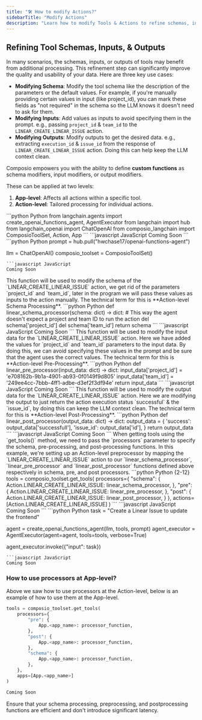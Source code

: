 ```yaml
---
title: "🛠️ How to modify Actions?"
sidebarTitle: "Modify Actions"
description: "Learn how to modify Tools & Actions to refine schemas, inputs, and outputs for optimal results."
---
```



## Refining Tool Schemas, Inputs, & Outputs

In many scenarios, the schemas, inputs, or outputs of tools may benefit from additional processing. This refinement step can significantly improve the quality and usability of your data. Here are three key use cases:

- **Modifying Schema**: Modify the tool schema like the description of the parameters or the default values. For example, if you're manually providing certain values in input (like project_id), you can mark these fields as "not required" in the schema so the LLM knows it doesn't need to ask for them.
- **Modifying Inputs**: Add values as inputs to avoid specifying them in the prompt. e.g., passing `project_id` & `team_id` to the `LINEAR_CREATE_LINEAR_ISSUE` action.
- **Modifying Outputs**: Modify outputs to get the desired data. e.g., extracting `execution_id` & `issue_id` from the response of `LINEAR_CREATE_LINEAR_ISSUE` action. Doing this can help keep the LLM context clean.

Composio empowers you with the ability to define **custom functions** as schema modifiers, input modifiers, or output modifiers.

These can be applied at two levels:

1. **App-level**: Affects all actions within a specific tool.
2. **Action-level**: Tailored processing for individual actions.


<Steps>
<Step title="Import required libraries">
<CodeGroup>
```python Python
from langchain.agents import create_openai_functions_agent, AgentExecutor
from langchain import hub
from langchain_openai import ChatOpenAI
from composio_langchain import ComposioToolSet, Action, App
```
```javascript JavaScript
Coming Soon
```
</CodeGroup>
</Step>
<Step title="Import Prompt template & Initialize ChatOpenAI & composio toolset client">
<CodeGroup>
```python Python
prompt = hub.pull("hwchase17/openai-functions-agent")

llm = ChatOpenAI()
composio_toolset = ComposioToolSet()
```
```javascript JavaScript
Coming Soon
```
</CodeGroup>
</Step>
<Step title="Define a Custom Function to Modify Schema">
This function will be used to modify the schema of the `LINEAR_CREATE_LINEAR_ISSUE` action, we get rid of the parameters `project_id` and `team_id`, later in the program we will pass these values as inputs to the action manually. The technical term for this is **Action-level Schema Processing**.
<CodeGroup>
```python Python
def linear_schema_processor(schema: dict) -> dict:
    # This way the agent doesn't expect a project and team ID to run the action
    del schema['project_id']
    del schema['team_id']
    return schema
```
```javascript JavaScript
Coming Soon
```
</CodeGroup>
</Step><Step title="Define a Custom Function to Modify Input">
This function will be used to modify the input data for the `LINEAR_CREATE_LINEAR_ISSUE` action. Here we have added the values for `project_id` and `team_id` parameters to the input data. By doing this, we can avoid specifying these values in the prompt and be sure that the agent uses the correct values. The technical term for this is **Action-level Pre-Processing**.
<CodeGroup>
```python Python
def linear_pre_processor(input_data: dict) -> dict:
    input_data['project_id'] = 'e708162b-9b1a-4901-ab93-0f0149f9d805'  
    input_data['team_id'] = '249ee4cc-7bbb-4ff1-adbe-d3ef2f3df94e'
    return input_data
```
```javascript JavaScript
Coming Soon
```
</CodeGroup>
</Step>
<Step title="Define a Custom Function to Modify Output">
This function will be used to modify the output data for the `LINEAR_CREATE_LINEAR_ISSUE` action. Here we are modifying the output to just return the action execution status `successful` & the `issue_id`, by doing this can keep the LLM context clean. The technical term for this is **Action-level Post-Processing**.
<CodeGroup>
```python Python
def linear_post_processor(output_data: dict) -> dict:
    output_data = {
        'success': output_data['successfull'],
        'issue_id': output_data['id'],
    }
    return output_data
```
```javascript JavaScript
Coming Soon
```
</CodeGroup>
</Step>
<Step title="Get Linear Action from Composio">
When getting tools using the `get_tools()` method, we need to pass the `processors` parameter to specify the schema, pre-processing, and post-processing functions. In this example, we're setting up an Action-level preprocessor by mapping the `LINEAR_CREATE_LINEAR_ISSUE` action to our `linear_schema_processor`, `linear_pre_processor` and `linear_post_processor` functions defined above respectively in schema, pre, and post processors.

<CodeGroup>
```python Python {2-12}
tools = composio_toolset.get_tools(
    processors={
        "schema": {
            Action.LINEAR_CREATE_LINEAR_ISSUE: linear_schema_processor,
        },
        "pre": {
            Action.LINEAR_CREATE_LINEAR_ISSUE: linear_pre_processor,
        },
        "post": {
            Action.LINEAR_CREATE_LINEAR_ISSUE: linear_post_processor,
        }
    },
    actions=[Action.LINEAR_CREATE_LINEAR_ISSUE]
)
```
```javascript JavaScript
Coming Soon
```
</CodeGroup>
</Step>
<Step title="Invoke the agent">
<CodeGroup>
```python Python
task = "Create a Linear Issue to update the frontend"

agent = create_openai_functions_agent(llm, tools, prompt)
agent_executor = AgentExecutor(agent=agent, tools=tools, verbose=True)

agent_executor.invoke({"input": task})
```
```javascript JavaScript
Coming Soon
```
</CodeGroup>
</Step>
</Steps>

### How to use processors at App-level?
Above we saw how to use processors at the Action-level, below is an example of how to use them at the App-level.
<CodeGroup>
```python Python {2-12}
tools = composio_toolset.get_tools(
    processors={
        "pre": {
            App.<app_name>: processor_function,
        },
        "post": {
            App.<app_name>: processor_function,
        },
        "schema": {
            App.<app_name>: processor_function,
        },
    },
    apps=[App.<app_name>]
)
```
```javascript JavaScript
Coming Soon
```
</CodeGroup>

<Warning>
  Ensure that your schema processing, preprocessing, and postprocessing functions are efficient and don't introduce significant latency.
</Warning>
